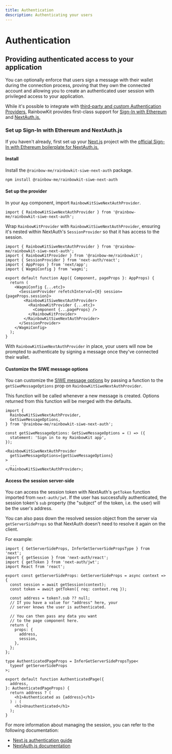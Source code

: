 ```yaml
---
title: Authentication
description: Authenticating your users
---
```


# Authentication

## Providing authenticated access to your application

You can optionally enforce that users sign a message with their wallet during the connection process, proving that they own the connected account and allowing you to create an authenticated user session with privileged access to your application.

While it's possible to integrate with [third-party and custom Authentication Providers](/docs/custom-authentication), RainbowKit provides first-class support for [Sign-In with Ethereum](https://login.xyz) and [NextAuth.js.](https://next-auth.js.org)

### Set up Sign-In with Ethereum and NextAuth.js

If you haven't already, first set up your [Next.js](https://nextjs.org) project with the [official Sign-In with Ethereum boilerplate for NextAuth.js.](https://docs.login.xyz/integrations/nextauth.js)

#### Install

Install the `@rainbow-me/rainbowkit-siwe-next-auth` package.

```bash
npm install @rainbow-me/rainbowkit-siwe-next-auth
```

#### Set up the provider

In your `App` component, import `RainbowKitSiweNextAuthProvider`.

```tsx
import { RainbowKitSiweNextAuthProvider } from '@rainbow-me/rainbowkit-siwe-next-auth';
```

Wrap `RainbowKitProvider` with `RainbowKitSiweNextAuthProvider`, ensuring it's nested within NextAuth's `SessionProvider` so that it has access to the session.

```tsx
import { RainbowKitSiweNextAuthProvider } from '@rainbow-me/rainbowkit-siwe-next-auth';
import { RainbowKitProvider } from '@rainbow-me/rainbowkit';
import { SessionProvider } from 'next-auth/react';
import { AppProps } from 'next/app';
import { WagmiConfig } from 'wagmi';

export default function App({ Component, pageProps }: AppProps) {
  return (
    <WagmiConfig {...etc}>
      <SessionProvider refetchInterval={0} session={pageProps.session}>
        <RainbowKitSiweNextAuthProvider>
          <RainbowKitProvider {...etc}>
            <Component {...pageProps} />
          </RainbowKitProvider>
        </RainbowKitSiweNextAuthProvider>
      </SessionProvider>
    </WagmiConfig>
  );
}
```

With `RainbowKitSiweNextAuthProvider` in place, your users will now be prompted to authenticate by signing a message once they've connected their wallet.

#### Customize the SIWE message options

You can customize the [SIWE message options](https://github.com/spruceid/siwe/blob/v1.1.6/packages/siwe/lib/client.ts#L29) by passing a function to the `getSiweMessageOptions` prop on `RainbowKitSiweNextAuthProvider`.

This function will be called whenever a new message is created. Options returned from this function will be merged with the defaults.

```tsx
import {
  RainbowKitSiweNextAuthProvider,
  GetSiweMessageOptions,
} from '@rainbow-me/rainbowkit-siwe-next-auth';

const getSiweMessageOptions: GetSiweMessageOptions = () => ({
  statement: 'Sign in to my RainbowKit app',
});

<RainbowKitSiweNextAuthProvider
  getSiweMessageOptions={getSiweMessageOptions}
>
  ...
</RainbowKitSiweNextAuthProvider>;
```

#### Access the session server-side

You can access the session token with NextAuth's `getToken` function imported from `next-auth/jwt`. If the user has successfully authenticated, the session token's `sub` property (the "subject" of the token, i.e. the user) will be the user's address.

You can also pass down the resolved session object from the server via `getServerSideProps` so that NextAuth doesn't need to resolve it again on the client.

For example:

```tsx
import { GetServerSideProps, InferGetServerSidePropsType } from 'next';
import { getSession } from 'next-auth/react';
import { getToken } from 'next-auth/jwt';
import React from 'react';

export const getServerSideProps: GetServerSideProps = async context => {
  const session = await getSession(context);
  const token = await getToken({ req: context.req });

  const address = token?.sub ?? null;
  // If you have a value for "address" here, your
  // server knows the user is authenticated.

  // You can then pass any data you want
  // to the page component here.
  return {
    props: {
      address,
      session,
    },
  };
};

type AuthenticatedPageProps = InferGetServerSidePropsType<
  typeof getServerSideProps
>;

export default function AuthenticatedPage({
  address,
}: AuthenticatedPageProps) {
  return address ? (
    <h1>Authenticated as {address}</h1>
  ) : (
    <h1>Unauthenticated</h1>
  );
}
```

For more information about managing the session, you can refer to the following documentation:

- [Next.js authentication guide](https://nextjs.org/docs/authentication)
- [NextAuth.js documentation](https://next-auth.js.org)
